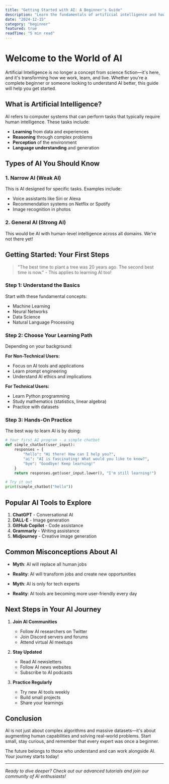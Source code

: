 ```yaml
---
title: "Getting Started with AI: A Beginner's Guide"
description: "Learn the fundamentals of artificial intelligence and how it can transform your daily workflow."
date: "2024-12-15"
category: "beginner"
featured: true
readTime: "5 min read"
---
```


# Welcome to the World of AI

Artificial Intelligence is no longer a concept from science fiction—it's here, and it's transforming how we work, learn, and live. Whether you're a complete beginner or someone looking to understand AI better, this guide will help you get started.

## What is Artificial Intelligence?

AI refers to computer systems that can perform tasks that typically require human intelligence. These tasks include:

- **Learning** from data and experiences
- **Reasoning** through complex problems
- **Perception** of the environment
- **Language understanding** and generation

## Types of AI You Should Know

### 1. Narrow AI (Weak AI)
This is AI designed for specific tasks. Examples include:
- Voice assistants like Siri or Alexa
- Recommendation systems on Netflix or Spotify
- Image recognition in photos

### 2. General AI (Strong AI)
This would be AI with human-level intelligence across all domains. We're not there yet!

## Getting Started: Your First Steps

> "The best time to plant a tree was 20 years ago. The second best time is now." - This applies to learning AI too!

### Step 1: Understand the Basics
Start with these fundamental concepts:
- Machine Learning
- Neural Networks
- Data Science
- Natural Language Processing

### Step 2: Choose Your Learning Path
Depending on your background:

**For Non-Technical Users:**
- Focus on AI tools and applications
- Learn prompt engineering
- Understand AI ethics and implications

**For Technical Users:**
- Learn Python programming
- Study mathematics (statistics, linear algebra)
- Practice with datasets

### Step 3: Hands-On Practice
The best way to learn AI is by doing:

```python
# Your first AI program - a simple chatbot
def simple_chatbot(user_input):
    responses = {
        "hello": "Hi there! How can I help you?",
        "ai": "AI is fascinating! What would you like to know?",
        "bye": "Goodbye! Keep learning!"
    }
    return responses.get(user_input.lower(), "I'm still learning!")

# Try it out
print(simple_chatbot("hello"))
```

## Popular AI Tools to Explore

1. **ChatGPT** - Conversational AI
2. **DALL-E** - Image generation
3. **GitHub Copilot** - Code assistance
4. **Grammarly** - Writing assistance
5. **Midjourney** - Creative image generation

## Common Misconceptions About AI

- **Myth**: AI will replace all human jobs
- **Reality**: AI will transform jobs and create new opportunities

- **Myth**: AI is only for tech experts
- **Reality**: AI tools are becoming more user-friendly every day

## Next Steps in Your AI Journey

1. **Join AI Communities**
   - Follow AI researchers on Twitter
   - Join Discord servers and forums
   - Attend virtual AI meetups

2. **Stay Updated**
   - Read AI newsletters
   - Follow AI news websites
   - Subscribe to AI podcasts

3. **Practice Regularly**
   - Try new AI tools weekly
   - Build small projects
   - Share your learnings

## Conclusion

AI is not just about complex algorithms and massive datasets—it's about augmenting human capabilities and solving real-world problems. Start small, stay curious, and remember that every expert was once a beginner.

The future belongs to those who understand and can work alongside AI. Your journey starts today!

---

*Ready to dive deeper? Check out our advanced tutorials and join our community of AI enthusiasts!*